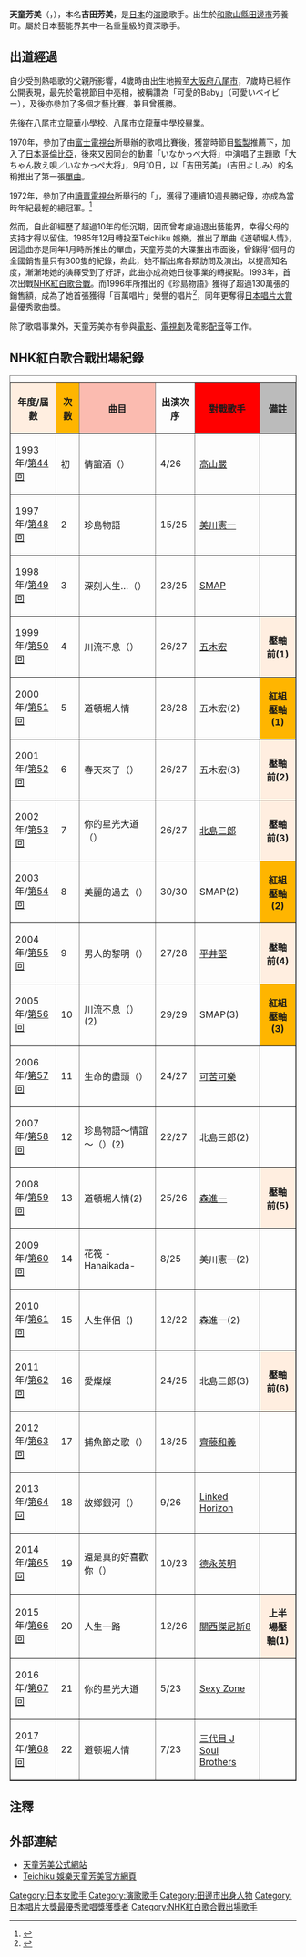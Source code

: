 {{藝人
|姓名 = 天童芳美
|類型 = 女歌手
|圖片 = 
|圖片簡介 = 
|Birth_name = 吉田芳美
|別名 = 吉田よしみ
|英文名 = Yoshimi Tendo
|暱稱 = 
|出生日期 = {{birth date and age|1954|9|26}}
|出生地點 = {{JPN}}[[和歌山縣|和歌山縣]][[田邊市|田邊市]]
|音樂類型 = [[演歌|演歌]]、[[動畫歌曲|動畫歌曲]]
|職業 = [[歌手|歌手]]
|唱片公司 = {{link-ja|Teichiku 娛樂|テイチクエンタテインメント}} 
|经纪公司 = 天童事務所
|網站 = [http://www.yoshimi-tendo.com/ 天童よしみ公式網站]
}}
{{japanese|japanese=天童よしみ|kana=てんどう　よしみ|romaji=Tendo Yoshimi}}

'''天童芳美'''（{{lang-ja|'''天童よしみ'''}}，{{bd|1954年|9月26日|||Tendo Yoshimi}}），本名'''吉田芳美'''，是[[日本|日本]]的[[演歌|演歌]]歌手。出生於[[和歌山縣|和歌山縣]][[田邊市|田邊市]]芳養町。屬於日本藝能界其中一名重量級的資深歌手。

==出道經過==
自少受到熱唱歌的父親所影響，4歲時由出生地搬至[[大阪府|大阪府]][[八尾市|八尾市]]，7歲時已經作公開表現，最先於電視節目中亮相，被稱讚為「可愛的Baby」（可愛いベイビー），及後亦參加了多個才藝比賽，兼且曾獲勝。

先後在八尾市立龍華小學校、八尾市立龍華中學校畢業。

1970年，參加了由[[富士電視台|富士電視台]]所舉辦的歌唱比賽後，獲當時節目[[監製|監製]]推薦下，加入了[[日本哥倫比亞|日本哥倫比亞]]，後來又因同台的動畫「いなかっぺ大将」中演唱了主題歌「大ちゃん数え唄／いなかっぺ大将」，9月10日，以「吉田芳美」（吉田よしみ）的名稱推出了第一張[[單曲|單曲]]。

1972年，參加了由[[讀賣電視台|讀賣電視台]]所舉行的「{{link-ja|全日本歌謠選手賽|全日本歌謡選手権}}」，獲得了連續10週長勝紀錄，亦成為當時年紀最輕的總冠軍。<ref>{{Cite web |url=http://www.teichiku.co.jp/teichiku/artist/tendo/profile/profile.html |title=天童芳美所屬唱片公司中的簡介。 |accessdate=2014-02-23 |archive-date=2014-02-27 |archive-url=https://web.archive.org/web/20140227101822/http://www.teichiku.co.jp/teichiku/artist/tendo/profile/profile.html |dead-url=no }}</ref>

然而，自此卻經歷了超過10年的低沉期，因而曾考慮過退出藝能界，幸得父母的支持才得以留住。1985年12月轉投至Teichiku 娛樂，推出了單曲《道頓堀人情》，因這曲亦是{{link-ja|鏡五郎|鏡五郎}}同年1月時所推出的單曲，天童芳美的大碟推出市面後，曾錄得1個月的全國銷售量只有300隻的紀錄，為此，她不斷出席各類訪問及演出，以提高知名度，漸漸地她的演繹受到了好評，此曲亦成為她日後事業的轉捩點。1993年，首次出戰[[NHK紅白歌合戰|NHK紅白歌合戰]]。而1996年所推出的《珍島物語》獲得了超過130萬張的銷售額，成為了她首張獲得「百萬唱片」榮譽的唱片<ref>{{Cite web |url=http://www.zakzak.co.jp/geino/n_May99/nws3733.html |title=苦節27年!天童よしみ5位に登場。（日文） |access-date=2001-10-07 |archive-date=2001-10-07 |archive-url=https://web.archive.org/web/20011007225503/http://www.zakzak.co.jp/geino/n_May99/nws3733.html |dead-url=yes }}</ref>，同年更奪得[[日本唱片大賞|日本唱片大賞]]最優秀歌曲獎。

除了歌唱事業外，天童芳美亦有參與[[電影|電影]]、[[電視劇|電視劇]]及電影[[配音|配音]]等工作。

==  NHK紅白歌合戰出場紀錄 ==
<table border="1" cellpadding="2" cellspacing="0">
<caption></caption>
<tr><th bgcolor=#ffeeeee>年度/屆數<th bgcolor=#ffb5>次數<th bgcolor=#fbbbb>曲目<th>出演次序<th bgcolor=#ffkkkk>對戰歌手<th bgcolor=#bbbbbb>備註
<tr><td>1993年/[[第44回NHK紅白歌合戰|第44回]]<td>初<td>情誼酒（{{lang|ja|酒きずな}}）<td>4/26<td>[[高山嚴|高山嚴]]<td>
<tr><td>1997年/[[第48回NHK紅白歌合戰|第48回]]<td>2<td>珍島物語<td>15/25<td>[[美川憲一|美川憲一]]<td>
<tr><td>1998年/[[第49回NHK紅白歌合戰|第49回]]<td>3<td>深刻人生…（{{lang|ja|人生しみじみ…}}）<td>23/25<td>[[SMAP|SMAP]]<td>
<tr><td>1999年/[[第50回NHK紅白歌合戰|第50回]]<td>4<td>川流不息（{{lang|ja|川の流れのように}}）<td>26/27<td>[[五木宏|五木宏]]<th bgcolor=#ffeeeee>壓軸前(1)
<tr><td>2000年/[[第51回NHK紅白歌合戰|第51回]]<td>5<td>道頓堀人情<td>28/28<td>五木宏(2)<th bgcolor=#ffb5>紅組壓軸(1)
<tr><td>2001年/[[第52回NHK紅白歌合戰|第52回]]<td>6<td>春天來了（{{lang|ja|春が来た}}）<td>26/27<td>五木宏(3)<th bgcolor=#ffeeeee>壓軸前(2)
<tr><td>2002年/[[第53回NHK紅白歌合戰|第53回]]<td>7<td>你的星光大道（{{lang|ja|あんたの花道}}）<td>26/27<td>[[北島三郎|北島三郎]]<th bgcolor=#ffeeeee>壓軸前(3)
<tr><td>2003年/[[第54回NHK紅白歌合戰|第54回]]<td>8<td>美麗的過去（{{lang|ja|美しい昔}}）<td>30/30<td>SMAP(2)<th bgcolor=#ffb5>紅組壓軸(2)
<tr><td>2004年/[[第55回NHK紅白歌合戰|第55回]]<td>9<td>男人的黎明（{{lang|ja|男の夜明け}}）<td>27/28<td>[[平井堅|平井堅]]<th bgcolor=#ffeeeee>壓軸前(4)
<tr><td>2005年/[[第56回NHK紅白歌合戰|第56回]]<td>10<td>川流不息（{{lang|ja|川の流れのように}}）(2)<td>29/29<td>SMAP(3)<th bgcolor=#ffb5>紅組壓軸(3)
<tr><td>2006年/[[第57回NHK紅白歌合戰|第57回]]<td>11<td>生命的盡頭（{{lang|ja|いのちの限り}}）<td>24/27<td>[[可苦可樂|可苦可樂]]<td>
<tr><td>2007年/[[第58回NHK紅白歌合戰|第58回]]<td>12<td>珍島物語～情誼～（{{lang|ja|珍島物語 〜絆〜}}）(2)<td>22/27<td>北島三郎(2)<td>
<tr><td>2008年/[[第59回NHK紅白歌合戰|第59回]]<td>13<td>道頓堀人情(2)<td>25/26<td>[[森進一|森進一]]<th bgcolor=#ffeeeee>壓軸前(5)
<tr><td>2009年/[[第60回NHK紅白歌合戰|第60回]]<td>14<td>花筏 -Hanaikada-<td>8/25<td>美川憲一(2)<td>
<tr><td>2010年/[[第61回NHK紅白歌合戰|第61回]]<td>15<td>人生伴侶（{{lang|ja|人生みちづれ}})<td>12/22<td>森進一(2)<td>
<tr><td>2011年/[[第62回NHK紅白歌合戰|第62回]]<td>16<td>愛燦燦<td>24/25<td>北島三郎(3)<th bgcolor=#ffeeeee>壓軸前(6)
<tr><td>2012年/[[第63回NHK紅白歌合戰|第63回]]<td>17<td>捕魚節之歌（{{lang|ja|ソーラン祭り節}}）<td>18/25<td>[[齊藤和義|齊藤和義]]<td>
<tr><td>2013年/[[第64回NHK紅白歌合戰|第64回]]<td>18<td>故鄉銀河（{{lang|ja|ふるさと銀河}}）<td>9/26<td>[[Linked_Horizon|Linked Horizon]]<td>
<tr><td>2014年/[[第65回NHK紅白歌合戰|第65回]]<td>19<td>還是真的好喜歡你（{{lang|ja|やっぱ好きやねん}}）<td>10/23<td>[[德永英明|德永英明]]<td>
<tr><td>2015年/[[第66回NHK紅白歌合戰|第66回]]<td>20<td>人生一路<td>12/26<td>[[關西傑尼斯8|關西傑尼斯8]]<th bgcolor=#ffeeeee>上半場壓軸(1)
<tr><td>2016年/[[第67回NHK紅白歌合戰|第67回]]<td>21<td>你的星光大道<td>5/23<td>[[Sexy_Zone|Sexy Zone]]<td><tr><td>2017年/[[第68回NHK紅白歌合戰|第68回]]</td><td>22</td><td>道顿堀人情</td><td>7/23</td><td>[[三代目_J_Soul_Brothers|三代目 J Soul Brothers]]</td><td></td></tr></table>

== 注釋 ==
{{Reflist}}

== 外部連結 ==
* [http://www.yoshimi-tendo.com/ 天童芳美公式網站]{{Wayback|url=http://www.yoshimi-tendo.com/ |date=20140228030036 }}
* [http://www.teichiku.co.jp/teichiku/artist/tendo/ Teichiku 娛樂天童芳美官方網頁]{{Wayback|url=http://www.teichiku.co.jp/teichiku/artist/tendo/ |date=20140227101404 }}

{{日本唱片大獎最優秀歌唱獎}}
{{NHK紅白歌合戰紅組壓軸}}
{{normdaten}}
{{DEFAULTSORT:Tendo Yoshima}}
[[Category:日本女歌手|Category:日本女歌手]]
[[Category:演歌歌手|Category:演歌歌手]]
[[Category:田邊市出身人物|Category:田邊市出身人物]]
[[Category:日本唱片大獎最優秀歌唱獎獲獎者|Category:日本唱片大獎最優秀歌唱獎獲獎者]]
[[Category:NHK紅白歌合戰出場歌手|Category:NHK紅白歌合戰出場歌手]]